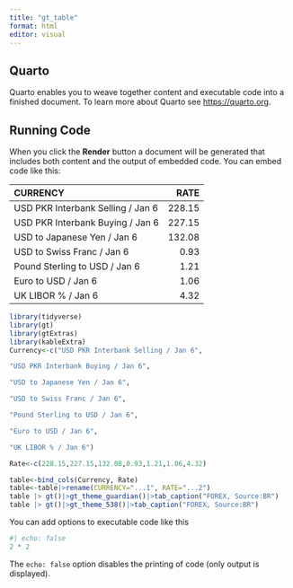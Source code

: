 ```yaml
---
title: "gt_table"
format: html
editor: visual
---
```


## Quarto

Quarto enables you to weave together content and executable code into a finished document. To learn more about Quarto see <https://quarto.org>.

## Running Code

When you click the **Render** button a document will be generated that includes both content and the output of embedded code. You can embed code like this:

| CURRENCY                          |   RATE |
|:----------------------------------|-------:|
| USD PKR Interbank Selling / Jan 6 | 228.15 |
| USD PKR Interbank Buying / Jan 6  | 227.15 |
| USD to Japanese Yen / Jan 6       | 132.08 |
| USD to Swiss Franc / Jan 6        |   0.93 |
| Pound Sterling to USD / Jan 6     |   1.21 |
| Euro to USD / Jan 6               |   1.06 |
| UK LIBOR % / Jan 6                |   4.32 |

```r
library(tidyverse)
library(gt)
library(gtExtras)
library(kableExtra)
Currency<-c("USD PKR Interbank Selling / Jan 6",

"USD PKR Interbank Buying / Jan 6",

"USD to Japanese Yen / Jan 6",

"USD to Swiss Franc / Jan 6",

"Pound Sterling to USD / Jan 6",

"Euro to USD / Jan 6",

"UK LIBOR % / Jan 6")

Rate<-c(228.15,227.15,132.08,0.93,1.21,1.06,4.32)

table<-bind_cols(Currency, Rate)
table<-table|>rename(CURRENCY="...1", RATE="...2")
table |> gt()|>gt_theme_guardian()|>tab_caption("FOREX, Source:BR")
table |> gt()|>gt_theme_538()|>tab_caption("FOREX, Source:BR")
```

You can add options to executable code like this

```r
#| echo: false
2 * 2
```

The `echo: false` option disables the printing of code (only output is displayed).
